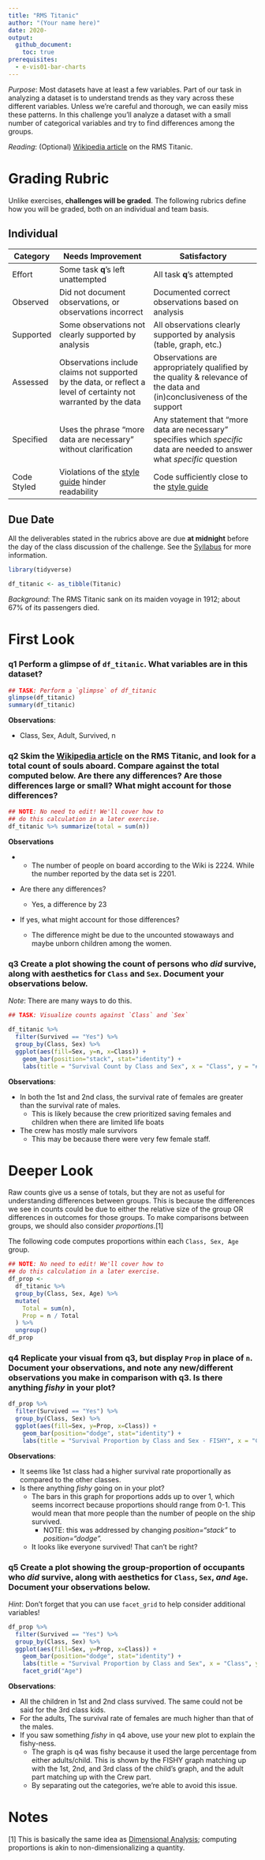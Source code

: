 ```yaml
---
title: "RMS Titanic"
author: "(Your name here)"
date: 2020-
output:
  github_document:
    toc: true
prerequisites:
  - e-vis01-bar-charts
---
```


*Purpose*: Most datasets have at least a few variables. Part of our task in analyzing a dataset is to understand trends as they vary across these different variables. Unless we're careful and thorough, we can easily miss these patterns. In this challenge you'll analyze a dataset with a small number of categorical variables and try to find differences among the groups.

*Reading*: (Optional) [Wikipedia article](https://en.wikipedia.org/wiki/RMS_Titanic) on the RMS Titanic.

<!-- include-rubric -->

# Grading Rubric

<!-- -------------------------------------------------- -->

Unlike exercises, **challenges will be graded**. The following rubrics define how you will be graded, both on an individual and team basis.

## Individual

<!-- ------------------------- -->

| Category    | Needs Improvement                                                                                                | Satisfactory                                                                                                               |
|-------------|------------------------------------------------------------------------------------------------------------------|----------------------------------------------------------------------------------------------------------------------------|
| Effort      | Some task **q**'s left unattempted                                                                               | All task **q**'s attempted                                                                                                 |
| Observed    | Did not document observations, or observations incorrect                                                         | Documented correct observations based on analysis                                                                          |
| Supported   | Some observations not clearly supported by analysis                                                              | All observations clearly supported by analysis (table, graph, etc.)                                                        |
| Assessed    | Observations include claims not supported by the data, or reflect a level of certainty not warranted by the data | Observations are appropriately qualified by the quality & relevance of the data and (in)conclusiveness of the support      |
| Specified   | Uses the phrase "more data are necessary" without clarification                                                  | Any statement that "more data are necessary" specifies which *specific* data are needed to answer what *specific* question |
| Code Styled | Violations of the [style guide](https://style.tidyverse.org/) hinder readability                                 | Code sufficiently close to the [style guide](https://style.tidyverse.org/)                                                 |

## Due Date

<!-- ------------------------- -->

All the deliverables stated in the rubrics above are due **at midnight** before the day of the class discussion of the challenge. See the [Syllabus](https://docs.google.com/document/d/1qeP6DUS8Djq_A0HMllMqsSqX3a9dbcx1/edit?usp=sharing&ouid=110386251748498665069&rtpof=true&sd=true) for more information.

```r
library(tidyverse)

df_titanic <- as_tibble(Titanic)
```

*Background*: The RMS Titanic sank on its maiden voyage in 1912; about 67% of its passengers died.

# First Look

<!-- -------------------------------------------------- -->

### **q1** Perform a glimpse of `df_titanic`. What variables are in this dataset?

```r
## TASK: Perform a `glimpse` of df_titanic
glimpse(df_titanic)
summary(df_titanic)
```

**Observations**:

-   Class, Sex, Adult, Survived, n

### **q2** Skim the [Wikipedia article](https://en.wikipedia.org/wiki/RMS_Titanic) on the RMS Titanic, and look for a total count of souls aboard. Compare against the total computed below. Are there any differences? Are those differences large or small? What might account for those differences?

```r
## NOTE: No need to edit! We'll cover how to
## do this calculation in a later exercise.
df_titanic %>% summarize(total = sum(n))
```

**Observations**

-   

    -   The number of people on board according to the Wiki is 2224. While the number reported by the data set is 2201.

-   Are there any differences?

    -   Yes, a difference by 23

-   If yes, what might account for those differences?

    -   The difference might be due to the uncounted stowaways and maybe unborn children among the women.

### **q3** Create a plot showing the count of persons who *did* survive, along with aesthetics for `Class` and `Sex`. Document your observations below.

*Note*: There are many ways to do this.

```r
## TASK: Visualize counts against `Class` and `Sex`

df_titanic %>%
  filter(Survived == "Yes") %>%
  group_by(Class, Sex) %>%
  ggplot(aes(fill=Sex, y=n, x=Class)) + 
    geom_bar(position="stack", stat="identity") + 
    labs(title = "Survival Count by Class and Sex", x = "Class", y = "# of People Survived")

```

**Observations**:

-   In both the 1st and 2nd class, the survival rate of females are greater than the survival rate of males.
    -   This is likely because the crew prioritized saving females and children when there are limited life boats
-   The crew has mostly male survivors
    -   This may be because there were very few female staff.

# Deeper Look

<!-- -------------------------------------------------- -->

Raw counts give us a sense of totals, but they are not as useful for understanding differences between groups. This is because the differences we see in counts could be due to either the relative size of the group OR differences in outcomes for those groups. To make comparisons between groups, we should also consider *proportions*.[1]

The following code computes proportions within each `Class, Sex, Age` group.

```r
## NOTE: No need to edit! We'll cover how to
## do this calculation in a later exercise.
df_prop <-
  df_titanic %>%
  group_by(Class, Sex, Age) %>%
  mutate(
    Total = sum(n),
    Prop = n / Total
  ) %>%
  ungroup()
df_prop
```

### **q4** Replicate your visual from q3, but display `Prop` in place of `n`. Document your observations, and note any new/different observations you make in comparison with q3. Is there anything *fishy* in your plot?

```r
df_prop %>%
  filter(Survived == "Yes") %>%
  group_by(Class, Sex) %>%
  ggplot(aes(fill=Sex, y=Prop, x=Class)) + 
    geom_bar(position="dodge", stat="identity") + 
    labs(title = "Survival Proportion by Class and Sex - FISHY", x = "Class", y = "Proportion")
```

**Observations**:

-   It seems like 1st class had a higher survival rate proportionally as compared to the other classes.
-   Is there anything *fishy* going on in your plot?
    -   The bars in this graph for proportions adds up to over 1, which seems incorrect because proportions should range from 0-1. This would mean that more people than the number of people on the ship survived.
        -   NOTE: this was addressed by changing *position="stack"* to *position="dodge".*
    -   It looks like everyone survived! That can't be right?

### **q5** Create a plot showing the group-proportion of occupants who *did* survive, along with aesthetics for `Class`, `Sex`, *and* `Age`. Document your observations below.

*Hint*: Don't forget that you can use `facet_grid` to help consider additional variables!

```r
df_prop %>%
  filter(Survived == "Yes") %>%
  group_by(Class, Sex) %>%
  ggplot(aes(fill=Sex, y=Prop, x=Class)) + 
    geom_bar(position="dodge", stat="identity") + 
    labs(title = "Survival Proportion by Class and Sex", x = "Class", y =   "Proportion") + 
    facet_grid("Age")
```

**Observations**:

-   All the children in 1st and 2nd class survived. The same could not be said for the 3rd class kids.
-   For the adults, The survival rate of females are much higher than that of the males.
-   If you saw something *fishy* in q4 above, use your new plot to explain the fishy-ness.
    -   The graph is q4 was fishy because it used the large percentage from either adults/child. This is shown by the FISHY graph matching up with the 1st, 2nd, and 3rd class of the child's graph, and the adult part matching up with the Crew part.
    -   By separating out the categories, we're able to avoid this issue.

# Notes

<!-- -------------------------------------------------- -->

[1] This is basically the same idea as [Dimensional Analysis](https://en.wikipedia.org/wiki/Dimensional_analysis); computing proportions is akin to non-dimensionalizing a quantity.
